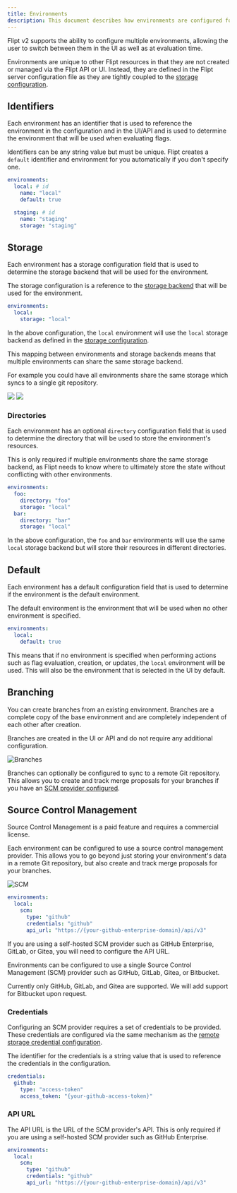 ```yaml
---
title: Environments
description: This document describes how environments are configured for Flipt v2.
---
```


Flipt v2 supports the ability to configure multiple environments, allowing the user to switch between them in the UI as well as at evaluation time.

Environments are unique to other Flipt resources in that they are not created or managed via the Flipt API or UI. Instead, they are defined in the Flipt server configuration file as they are tightly coupled to the [storage configuration](/v2/configuration/storage).

## Identifiers

Each environment has an identifier that is used to reference the environment in the configuration and in the UI/API and is used to determine the environment that will be used when evaluating flags.

Identifiers can be any string value but must be unique. Flipt creates a `default` identifier and environment for you automatically if you don't specify one.

```yaml
environments:
  local: # id
    name: "local"
    default: true

  staging: # id
    name: "staging"
    storage: "staging"
```

## Storage

Each environment has a storage configuration field that is used to determine the storage backend that will be used for the environment.

The storage configuration is a reference to the [storage backend](/v2/configuration/storage) that will be used for the environment.

```yaml
environments:
  local:
    storage: "local"
```

In the above configuration, the `local` environment will use the `local` storage backend as defined in the [storage configuration](/v2/configuration/storage).

<Tip>
This mapping between environments and storage backends means that multiple environments can share the same storage backend.

For example you could have all environments share the same storage which syncs to a single git repository.

</Tip>

<img
  className="block dark:hidden"
  src="/v2/images/configuration/environments/storage-light.svg"
/>
<img
  className="hidden dark:block"
  src="/v2/images/configuration/environments/storage-dark.svg"
/>

### Directories

Each environment has an optional `directory` configuration field that is used to determine the directory that will be used to store the environment's resources.

This is only required if multiple environments share the same storage backend, as Flipt needs to know where to ultimately store the state without conflicting with other environments.

```yaml
environments:
  foo:
    directory: "foo"
    storage: "local"
  bar:
    directory: "bar"
    storage: "local"
```

In the above configuration, the `foo` and `bar` environments will use the same `local` storage backend but will store their resources in different directories.

## Default

Each environment has a default configuration field that is used to determine if the environment is the default environment.

The default environment is the environment that will be used when no other environment is specified.

```yaml
environments:
  local:
    default: true
```

This means that if no environment is specified when performing actions such as flag evaluation, creation, or updates, the `local` environment will be used. This will also be the environment that is selected in the UI by default.

## Branching

You can create branches from an existing environment. Branches are a complete copy of the base environment and are completely independent of each other after creation.

Branches are created in the UI or API and do not require any additional configuration.

![Branches](/v2/images/configuration/environments/branch.png)

Branches can optionally be configured to sync to a remote Git repository. This allows you to create and track merge proposals for your branches if you have an [SCM provider configured](#source-control-management).

## Source Control Management

<Note>
  Source Control Management is a paid feature and requires a commercial license.
</Note>

Each environment can be configured to use a source control management provider. This allows you to go beyond just storing your environment's data in a remote Git repository, but also create and track merge proposals for your branches.

![SCM](/v2/images/configuration/environments/merge_proposals.png)

```yaml
environments:
  local:
    scm:
      type: "github"
      credentials: "github"
      api_url: "https://{your-github-enterprise-domain}/api/v3"
```

<Tip>
  If you are using a self-hosted SCM provider such as GitHub Enterprise, GitLab,
  or Gitea, you will need to configure the API URL.
</Tip>

Environments can be configured to use a single Source Control Management (SCM) provider such as GitHub, GitLab, Gitea, or Bitbucket.

<Info>
  Currently only GitHub, GitLab, and Gitea are supported. We will add support
  for Bitbucket upon request.
</Info>

### Credentials

Configuring an SCM provider requires a set of credentials to be provided. These credentials are configured via the same mechanism as the [remote storage credential configuration](/v2/configuration/storage#credentials).

The identifier for the credentials is a string value that is used to reference the credentials in the configuration.

```yaml
credentials:
  github:
    type: "access-token"
    access_token: "{your-github-access-token}"
```

### API URL

The API URL is the URL of the SCM provider's API. This is only required if you are using a self-hosted SCM provider such as GitHub Enterprise.

```yaml
environments:
  local:
    scm:
      type: "github"
      credentials: "github"
      api_url: "https://{your-github-enterprise-domain}/api/v3"
```
